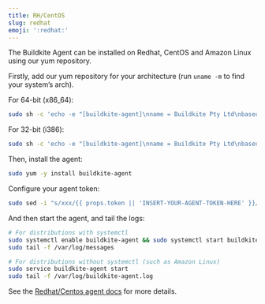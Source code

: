 ```yaml
---
title: RH/CentOS
slug: redhat
emoji: ':redhat:'
---
```

The Buildkite Agent can be installed on Redhat, CentOS and Amazon Linux using our yum repository.

Firstly, add our yum repository for your architecture (run `uname -m` to find your system’s arch).

For 64-bit (x86_64):

```bash
sudo sh -c 'echo -e "[buildkite-agent]\nname = Buildkite Pty Ltd\nbaseurl = https://yum.buildkite.com/buildkite-agent/stable/x86_64/\nenabled=1\ngpgcheck=0\npriority=1" > /etc/yum.repos.d/buildkite-agent.repo'
```

For 32-bit (i386):

```bash
sudo sh -c 'echo -e "[buildkite-agent]\nname = Buildkite Pty Ltd\nbaseurl = https://yum.buildkite.com/buildkite-agent/stable/i386/\nenabled=1\ngpgcheck=0\npriority=1" > /etc/yum.repos.d/buildkite-agent.repo'
```

Then, install the agent:

```bash
sudo yum -y install buildkite-agent
```

Configure your agent token:

```bash
sudo sed -i "s/xxx/{{ props.token || 'INSERT-YOUR-AGENT-TOKEN-HERE' }}/g" /etc/buildkite-agent/buildkite-agent.cfg
```

And then start the agent, and tail the logs:

```bash
# For distributions with systemctl
sudo systemctl enable buildkite-agent && sudo systemctl start buildkite-agent
sudo tail -f /var/log/messages

# For distributions without systemctl (such as Amazon Linux)
sudo service buildkite-agent start
sudo tail -f /var/log/buildkite-agent.log
```

<p class="rounded bg-silver p2">See the <a href="/docs/agent/redhat">Redhat/Centos agent docs</a> for more details.</p>

